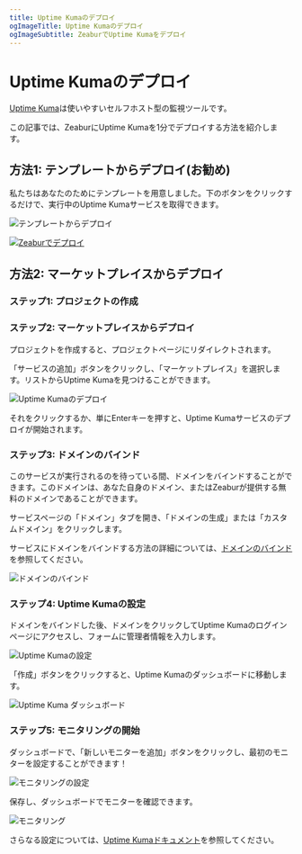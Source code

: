 ```yaml
---
title: Uptime Kumaのデプロイ
ogImageTitle: Uptime Kumaのデプロイ
ogImageSubtitle: ZeaburでUptime Kumaをデプロイ
---
```



# Uptime Kumaのデプロイ

[Uptime Kuma](https://github.com/louislam/uptime-kuma)は使いやすいセルフホスト型の監視ツールです。

この記事では、ZeaburにUptime Kumaを1分でデプロイする方法を紹介します。

## 方法1: テンプレートからデプロイ(お勧め)

私たちはあなたのためにテンプレートを用意しました。下のボタンをクリックするだけで、実行中のUptime Kumaサービスを取得できます。

![テンプレートからデプロイ](/marketplace/uptime-kuma/template.png)

[![Zeaburでデプロイ](https://zeabur.com/button.svg)](https://dash.zeabur.com/templates/Q764RP)

## 方法2: マーケットプレイスからデプロイ

### ステップ1: プロジェクトの作成

<CreateProject />

### ステップ2: マーケットプレイスからデプロイ

プロジェクトを作成すると、プロジェクトページにリダイレクトされます。

「サービスの追加」ボタンをクリックし、「マーケットプレイス」を選択します。リストからUptime Kumaを見つけることができます。

![Uptime Kumaのデプロイ](/marketplace/uptime-kuma/deploy.png)

それをクリックするか、単にEnterキーを押すと、Uptime Kumaサービスのデプロイが開始されます。

### ステップ3: ドメインのバインド

このサービスが実行されるのを待っている間、ドメインをバインドすることができます。このドメインは、あなた自身のドメイン、またはZeaburが提供する無料のドメインであることができます。

サービスページの「ドメイン」タブを開き、「ドメインの生成」または「カスタムドメイン」をクリックします。

サービスにドメインをバインドする方法の詳細については、[ドメインのバインド](/deploy/domain-binding)を参照してください。

![ドメインのバインド](/marketplace/uptime-kuma/domain.png)

### ステップ4: Uptime Kumaの設定

ドメインをバインドした後、ドメインをクリックしてUptime Kumaのログインページにアクセスし、フォームに管理者情報を入力します。

![Uptime Kumaの設定](/marketplace/uptime-kuma/configure.png)

「作成」ボタンをクリックすると、Uptime Kumaのダッシュボードに移動します。

![Uptime Kuma ダッシュボード](/marketplace/uptime-kuma/dashboard.png)

### ステップ5: モニタリングの開始

ダッシュボードで、「新しいモニターを追加」ボタンをクリックし、最初のモニターを設定することができます！

![モニタリングの設定](/marketplace/uptime-kuma/monitoring-setup.png)

保存し、ダッシュボードでモニターを確認できます。

![モニタリング](/marketplace/uptime-kuma/monitoring.png)

さらなる設定については、[Uptime Kumaドキュメント](https://github.com/louislam/uptime-kuma/wiki)を参照してください。
